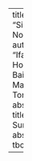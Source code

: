 ---
title: "Sigma Notation"
author: "Ifan Howells-Baines, Mark Toner"
abstract-title: Summary
abstract: tbc

---
